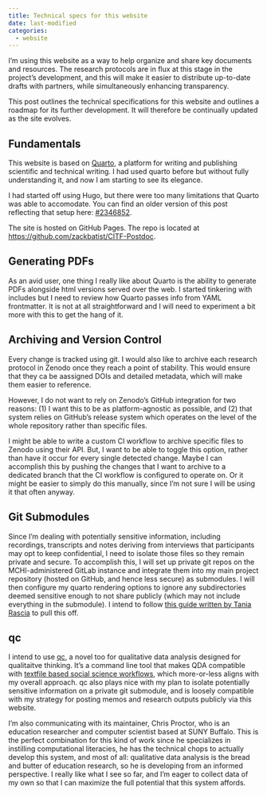 ```yaml
---
title: Technical specs for this website
date: last-modified
categories:
  - website
---
```


I'm using this website as a way to help organize and share key documents and resources.
The research protocols are in flux at this stage in the project's development, and this will make it easier to distribute up-to-date drafts with partners, while simultaneously enhancing transparency.

This post outlines the technical specifications for this website and outlines a roadmap for its further development. It will therefore be continually updated as the site evolves.

## Fundamentals
This website is based on [Quarto](https://quarto.org/), a platform for writing and publishing scientific and technical writing.
I had used quarto before but without fully understanding it, and now I am starting to see its elegance.

I had started off using Hugo, but there were too many limitations that Quarto was able to accomodate.
You can find an older version of this post reflecting that setup here: [#2346852](https://github.com/zackbatist/CITF-Postdoc/commit/2346852df7224ca18eff65c0f34335cc6245a78a).

The site is hosted on GitHub Pages.
The repo is located at [https://github.com/zackbatist/CITF-Postdoc](https://github.com/zackbatist/CITF-Postdoc).

## Generating PDFs
As an avid \latex user, one thing I really like about Quarto is the ability to generate PDFs alongside html versions served over the web.
I started tinkering with \LaTeX includes but I need to review how Quarto passes info from YAML frontmatter.
It is not at all straightforward and I will need to experiment a bit more with this to get the hang of it.

## Archiving and Version Control
Every change is tracked using git.
I would also like to archive each research protocol in Zenodo once they reach a point of stability.
This would ensure that they ca be aassigned DOIs and detailed metadata, which will make them easier to reference.

However, I do not want to rely on Zenodo's GitHub integration for two reasons: (1) I want this to be as platform-agnostic as possible, and (2) that system relies on GitHub's release system which operates on the level of the whole repository rather than specific files.

I might be able to write a custom CI workflow to archive specific files to Zenodo using their API.
But, I want to be able to toggle this option, rather than have it occur for every single detected change.
Maybe I can accomplish this by pushing the changes that I want to archive to a dedicated branch that the CI workflow is configured to operate on.
Or it might be easier to simply do this manually, since I'm not sure I will be using it that often anyway.

## Git Submodules
Since I'm dealing with potentially sensitive information, including recordings, transcripts and notes deriving from interviews that participants may opt to keep confidential, I need to isolate those files so they remain private and secure.
To accomplish this, I will set up private git repos on the MCHI-administered GitLab instance and integrate them into my main project repository (hosted on GitHub, and hence less secure) as submodules.
I will then configure my quarto rendering options to ignore any subdirectories deemed sensitive enough to not share publicly (which may not include everything in the submodule).
I intend to follow [this guide written by Tania Rascia](https://www.taniarascia.com/git-submodules-private-content/) to pull this off.

## qc
I intend to use [qc](https://qualitative-coding.readthedocs.io/en/latest/index.html), a novel too for qualitative data analysis designed for qualitaitve thinking.
It's a command line tool that makes QDA compatible with [textfile based social science workflows](https://plain-text.co/), which more-or-less aligns with my overall approach.
qc also plays nice with my plan to isolate potentially sensitive information on a private git submodule, and is loosely compatible with my strategy for posting memos and research outputs publicly via this website.

I'm also communicating with its maintainer, Chris Proctor, who is an education researcher and computer scientist based at SUNY Buffalo.
This is the perfect combination for this kind of work since he specializes in instilling computational literacies, he has the technical chops to actually develop this system, and most of all: qualitative data analysis is the bread and butter of education research, so he is developing from an informed perspective.
I really like what I see so far, and I'm eager to collect data of my own so that I can maximize the full potential that this system affords.
